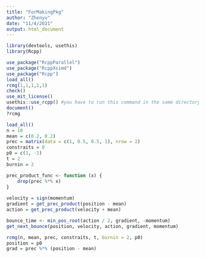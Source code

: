 ```yaml
---
title: "ForMakingPkg"
author: "Zhenyu"
date: "11/4/2021"
output: html_document
---
```


```r
library(devtools, usethis)
library(Rcpp)
```

```r
use_package("RcppParallel")
use_package("RcppXsimd")
use_package("Rcpp")
load_all()
rcmg(1,1,1,1,1)
check()
use_mit_license()
usethis::use_rcpp() #you have to run this command in the same directory where src/ is
document()
?rcmg
```

```r
load_all()
n = 10
mean = c(0.2, 0.2)
prec = matrix(data = c(1, 0.5, 0.5, 1), nrow = 2)
constraits = 0
p0 = c(1, -1)
t = 2
burnin = 2

prec_product_func <- function (x) {
    drop(prec %*% x)
}
  
velocity = sign(momentum)
gradient = get_prec_product(position - mean)
action = get_prec_product(velocity + mean)

bounce_time <- min_pos_root(action / 2, gradient, -momentum)
get_next_bounce(position, velocity, action, gradient, momentum)

rcmg(n, mean, prec, constraits, t, burnin = 2, p0)
position = p0
grad = prec %*% (position - mean)
```

